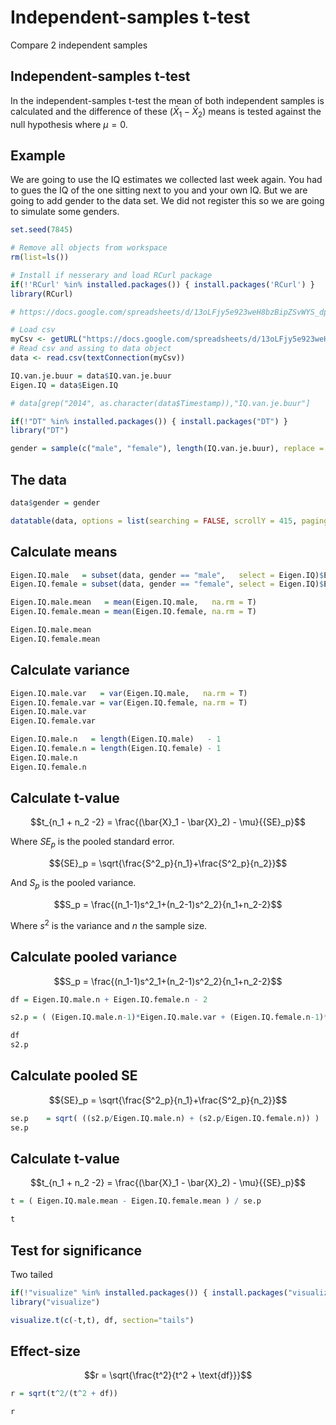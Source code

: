 # Independent-samples t-test

Compare 2 independent samples

## Independent-samples t-test

In the independent-samples t-test the mean of both independent samples is calculated and the difference of these $(\bar{X}_1 - \bar{X}_2)$ means is tested against the null hypothesis where $\mu = 0$.

## Example

We are going to use the IQ estimates we collected last week again. You had to gues the IQ of the one sitting next to you and your own IQ. But we are going to add gender to the data set. We did not register this so we are going to simulate some genders.

```r
set.seed(7845)

# Remove all objects from workspace
rm(list=ls())

# Install if nesserary and load RCurl package
if(!'RCurl' %in% installed.packages()) { install.packages('RCurl') }
library(RCurl)

# https://docs.google.com/spreadsheets/d/13oLFjy5e923weH8bzBipZSvWYS_dpw7B77g5yW_myLg/edit?usp=sharing

# Load csv
myCsv <- getURL("https://docs.google.com/spreadsheets/d/13oLFjy5e923weH8bzBipZSvWYS_dpw7B77g5yW_myLg/export?format=csv&id=13oLFjy5e923weH8bzBipZSvWYS_dpw7B77g5yW_myLg")
# Read csv and assing to data object
data <- read.csv(textConnection(myCsv))

IQ.van.je.buur = data$IQ.van.je.buur
Eigen.IQ = data$Eigen.IQ

# data[grep("2014", as.character(data$Timestamp)),"IQ.van.je.buur"]

if(!"DT" %in% installed.packages()) { install.packages("DT") }
library("DT")
```

```r
gender = sample(c("male", "female"), length(IQ.van.je.buur), replace = TRUE)
```

## The data

```r
data$gender = gender

datatable(data, options = list(searching = FALSE, scrollY = 415, paging = F, info = F))
```

## Calculate means

```r
Eigen.IQ.male   = subset(data, gender == "male",   select = Eigen.IQ)$Eigen.IQ
Eigen.IQ.female = subset(data, gender == "female", select = Eigen.IQ)$Eigen.IQ

Eigen.IQ.male.mean   = mean(Eigen.IQ.male,   na.rm = T)
Eigen.IQ.female.mean = mean(Eigen.IQ.female, na.rm = T)

Eigen.IQ.male.mean
Eigen.IQ.female.mean
```

## Calculate variance {.smaller}

```r
Eigen.IQ.male.var   = var(Eigen.IQ.male,   na.rm = T)
Eigen.IQ.female.var = var(Eigen.IQ.female, na.rm = T)
Eigen.IQ.male.var
Eigen.IQ.female.var

Eigen.IQ.male.n   = length(Eigen.IQ.male)   - 1
Eigen.IQ.female.n = length(Eigen.IQ.female) - 1
Eigen.IQ.male.n
Eigen.IQ.female.n
```

## Calculate t-value

$$t_{n_1 + n_2 -2} = \frac{(\bar{X}_1 - \bar{X}_2) - \mu}{{SE}_p}$$

Where ${SE}_p$ is the pooled standard error.

$${SE}_p = \sqrt{\frac{S^2_p}{n_1}+\frac{S^2_p}{n_2}}$$

And $S_p$ is the pooled variance.

$$S_p = \frac{(n_1-1)s^2_1+(n_2-1)s^2_2}{n_1+n_2-2}$$

Where $s^2$ is the variance and $n$ the sample size.

## Calculate pooled variance

$$S_p = \frac{(n_1-1)s^2_1+(n_2-1)s^2_2}{n_1+n_2-2}$$

```r
df = Eigen.IQ.male.n + Eigen.IQ.female.n - 2

s2.p = ( (Eigen.IQ.male.n-1)*Eigen.IQ.male.var + (Eigen.IQ.female.n-1)*Eigen.IQ.female.var ) / df

df
s2.p
```

## Calculate pooled SE

$${SE}_p = \sqrt{\frac{S^2_p}{n_1}+\frac{S^2_p}{n_2}}$$

```r
se.p    = sqrt( ((s2.p/Eigen.IQ.male.n) + (s2.p/Eigen.IQ.female.n)) )
se.p
```

## Calculate t-value

$$t_{n_1 + n_2 -2} = \frac{(\bar{X}_1 - \bar{X}_2) - \mu}{{SE}_p}$$

```r
t = ( Eigen.IQ.male.mean - Eigen.IQ.female.mean ) / se.p

t
```

## Test for significance

Two tailed

```r
if(!"visualize" %in% installed.packages()) { install.packages("visualize") }
library("visualize")

visualize.t(c(-t,t), df, section="tails")
```

## Effect-size

$$r = \sqrt{\frac{t^2}{t^2 + \text{df}}}$$

```r
r = sqrt(t^2/(t^2 + df))

r
```
